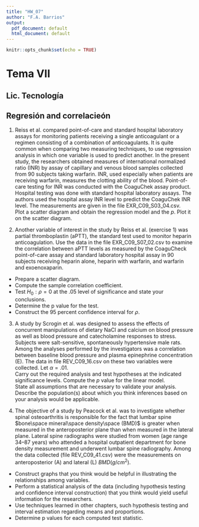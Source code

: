 ```yaml
---
title: "HW_07"
author: "F.A. Barrios"
output:
  pdf_document: default
  html_document: default
---
```


```r
knitr::opts_chunk$set(echo = TRUE)
```
# Tema VII  
## Lic. Tecnología 
## Regresión and correlacieón

1. Reiss et al. compared point-of-care and standard hospital laboratory assays for monitoring patients receiving a single anticoagulant or a regimen consisting of a combination of anticoagulants. It is quite common when comparing two measuring techniques, to use regression analysis in which one variable is used to predict another. In the present study, the researchers obtained measures of international normalized ratio (INR) by assay of capillary and venous blood samples collected from 90 subjects taking warfarin. INR, used especially when patients are receiving warfarin, measures the clotting ability of the blood. Point-of-care testing for INR was conducted with the CoaguChek assay product. Hospital testing was done with standard hospital laboratory assays. The authors used the hospital assay INR level to predict the CoaguChek INR level. The measurements are given in the file EXR_C09_S03_04.csv.  
Plot a scatter diagram and obtain the regression model and the $p$. Plot it on the scatter diagram.  

2. Another variable of interest in the study by Reiss et al. (exercise 1) was partial thromboplastin (aPTT), the standard test used to monitor heparin anticoagulation. Use the data in the file EXR_C09_S07_02.csv to examine the correlation between aPTT levels as measured by the CoaguCheck point-of-care assay and standard laboratory hospital assay in 90 subjects receiving heparin alone, heparin with warfarin, and warfarin and exoenoxaparin.  
- Prepare a scatter diagram.  
- Compute the sample correlation coefficient.  
- Test $H_0 : \rho = 0$ at the .05 level of significance and state your conclusions.  
- Determine the p value for the test.  
- Construct the 95 percent confidence interval for $\rho$.  

3. A study by Scrogin et al. was designed to assess the effects of concurrent manipulations of dietary NaCl and calcium on blood pressure as well as blood pressure and catecholamine responses to stress. Subjects were salt-sensitive, spontaneously hypertensive male rats. Among the analyses performed by the investigators was a correlation between baseline blood pressure and plasma epinephrine concentration (E). The data in file REV_C09_16.csv on these two variables were collected. Let $\alpha = .01$.  
Carry out the required analysis and test hypotheses at the indicated significance levels. Compute the $p$ value for the linear model.  
State all assumptions that are necessary to validate your analysis.
Describe the population(s) about which you think inferences based on your analysis would be applicable.  

4. The objective of a study by Peacock et al. was to investigate whether spinal osteoarthritis is responsible for the fact that lumbar spine $bone\space mineral\space density\space (BMD)$ is greater when measured in the anteroposterior plane than when measured in the lateral plane. Lateral spine radiographs were studied from women (age range 34–87 years) who attended a hospital outpatient department for bone density measurement and underwent lumbar spine radiography. Among the data collected (file REV_C09_41.csv) were the measurements on anteroposterior (A) and lateral (L) $BMD (g/cm^2)$.  
- Construct graphs that you think would be helpful in illustrating the relationships among variables.  
- Perform a statistical analysis of the data (including hypothesis testing and confidence interval construction) that you think would yield useful information for the researchers.  
- Use techniques learned in other chapters, such hypothesis testing and interval estimation regarding means and proportions.  
- Determine p values for each computed test statistic.  
